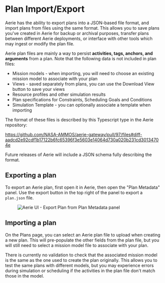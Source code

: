 
# Plan Import/Export

Aerie has the ability to export plans into a JSON-based file format, and import plans from files using the same format.
This allows you to save plans you've created in Aerie for backup or archival purposes, transfer plans between different Aerie
deployments, or interface with other tools which may ingest or modify the plan file.

Aerie plan files are mainly a way to persist **activities, tags, anchors, and arguments** from a plan.
Note that the following data is not included in plan files:
- Mission models - when importing, you will need to choose an existing mission model to associate with your plan
- Views - saved separately from plans, you can use the Download View button to save your views
- Resource profiles and other simulation results
- Plan specifications for Constraints, Scheduling Goals and Conditions
- Simulation Template - you can optionally associate a template when importing

The format of these files is described by this Typescript type in the Aerie repository:

https://github.com/NASA-AMMOS/aerie-gateway/pull/97/files#diff-aadcd2e92cdf1b17122b6fc65396f3e5603e14064d730a020b231cd30134704e

Future releases of Aerie will include a JSON schema fully describing the format.

## Exporting a plan

To export an Aerie plan, first open it in Aerie, then open the "Plan Metadata" panel. Use the export button in the top
right of the panel to export a `plan.json` file.

<figure>
  <img alt="Aerie UI - Export Plan from Plan Metadata panel" src={exportPlanScreenshot} />
</figure>

## Importing a plan

On the Plans page, you can select an Aerie plan file to upload when creating a new plan. This will pre-populate
the other fields from the plan file, but you will still need to select a mission model file to associate with your plan.

There is currently no validation to check that the associated mission model is the same as the one used to create the
plan originally. This allows you to test the same plans with different models, but you may experience errors during
simulation or scheduling if the activities in the plan file don't match those in the model.


